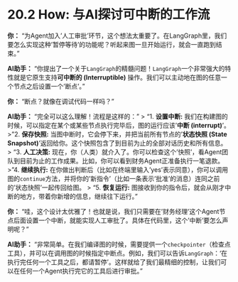 # 20.2 How: 与AI探讨可中断的工作流

::: {.callout-note title="与AI的探索之旅"}

**你：** "为Agent加入'人工审批'环节，这个想法太重要了。在LangGraph里，我们要怎么实现这种'暂停等待'的功能呢？听起来图一旦开始运行，就会一直跑到结束。"

**AI助手：** "你提出了一个关于`LangGraph`的精髓问题！`LangGraph`一个非常强大的特性就是它原生支持**可中断的 (Interruptible)** 操作。我们可以主动地在图的任意一个节点之后设置一个'断点'。"

**你：** "断点？就像在调试代码一样吗？"

**AI助手：** "完全可以这么理解！流程是这样的："
> "1.  **设置中断:** 我们在构建图的时候，可以指定在某个或某些节点执行完毕后，图的运行应该'**中断 (interrupt)**'。
> "2.  **保存快照:** 当图中断时，它会停下来，并把当前所有节点的'**状态快照 (State Snapshot)**'返回给你。这个快照包含了到目前为止的全部对话历史和所有信息。
> "3.  **人工决策:** 现在，你（人类）就介入了。你可以检查这个'快照'，看Agent团队到目前为止的工作成果。比如，你可以看到财务Agent正准备执行一笔退款。
> "4.  **继续执行:** 在你做出判断后（比如在终端里输入'yes'表示同意），你可以调用图的`continue`方法，并将你的'新指令'（比如一条表示'批准'的消息）连同之前的'状态快照'一起传回给图。
> "5.  **恢复运行:** 图接收到你的指令后，就会从刚才中断的地方，带着你新增的信息，继续往下运行。"

**你：** "哇，这个设计太优雅了！也就是说，我们只需要在'财务经理'这个Agent节点后面设置一个中断，就能实现人工审批了。具体在代码里，这个'中断'要怎么声明呢？"

**AI助手：** "非常简单。在我们编译图的时候，需要提供一个`checkpointer`（检查点工具），并可以在调用图的时候指定中断点。例如，我们可以告诉`LangGraph`：'在执行完任何一个工具之后，都请暂停'。这样就给了我们最精细的控制，让我们可以在任何一个Agent执行完它的工具后进行审批。"

::: 
